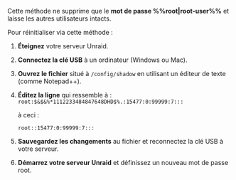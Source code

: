 Cette méthode ne supprime que le **mot de passe %%root|root-user%%** et laisse les autres utilisateurs intacts.

Pour réinitialiser via cette méthode :

1. **Éteignez** votre serveur Unraid.

2. **Connectez la clé USB** à un ordinateur (Windows ou Mac).

3. **Ouvrez le fichier** situé à `/config/shadow` en utilisant un éditeur de texte (comme Notepad++).

4. **Éditez la ligne** qui ressemble à :
   `root:$&$&%*1112233484847648DHD$%.:15477:0:99999:7:::`

   à ceci :

   `root::15477:0:99999:7:::`

5. **Sauvegardez les changements** au fichier et reconnectez la clé USB à votre serveur.

6. **Démarrez votre serveur Unraid** et définissez un nouveau mot de passe root.
